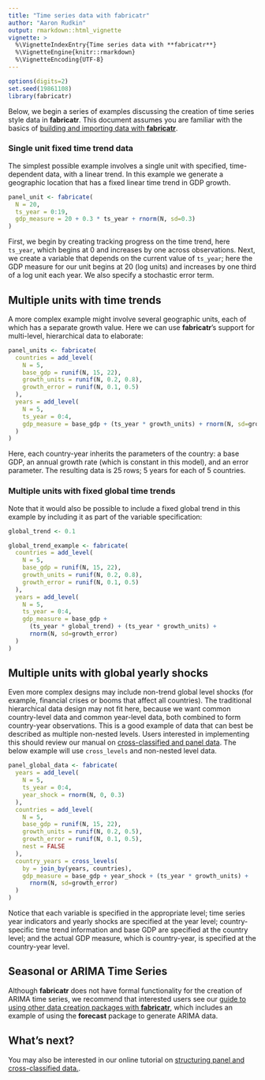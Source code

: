 ```yaml
---
title: "Time series data with fabricatr"
author: "Aaron Rudkin"
output: rmarkdown::html_vignette
vignette: >
  %\VignetteIndexEntry{Time series data with **fabricatr**}
  %\VignetteEngine{knitr::rmarkdown}
  %\VignetteEncoding{UTF-8}
---
```


```r
options(digits=2)
set.seed(19861108)
library(fabricatr)
```

Below, we begin a series of examples discussing the creation of time series style data in **fabricatr**. This document assumes you are familiar with the basics of [building and importing data with **fabricatr**](/r/fabricatr/articles/building_importing.html).

### Single unit fixed time trend data

The simplest possible example involves a single unit with specified, time-dependent data, with a linear trend. In this example we generate a geographic location that has a fixed linear time trend in GDP growth.

```r
panel_unit <- fabricate(
  N = 20,
  ts_year = 0:19,
  gdp_measure = 20 + 0.3 * ts_year + rnorm(N, sd=0.3)
)
```

First, we begin by creating tracking progress on the time trend, here `ts_year`, which begins at 0 and increases by one across observations. Next, we create a variable that depends on the current value of `ts_year`; here the GDP measure for our unit begins at 20 (log units) and increases by one third of a log unit each year. We also specify a stochastic error term.

## Multiple units with time trends

A more complex example might involve several geographic units, each of which has a separate growth value. Here we can use **fabricatr**'s support for multi-level, hierarchical data to elaborate:

```r
panel_units <- fabricate(
  countries = add_level(
    N = 5,
    base_gdp = runif(N, 15, 22),
    growth_units = runif(N, 0.2, 0.8),
    growth_error = runif(N, 0.1, 0.5)
  ),
  years = add_level(
    N = 5,
    ts_year = 0:4,
    gdp_measure = base_gdp + (ts_year * growth_units) + rnorm(N, sd=growth_error)
  )
)
```

Here, each country-year inherits the parameters of the country: a base GDP, an annual growth rate (which is constant in this model), and an error parameter. The resulting data is 25 rows; 5 years for each of 5 countries.

### Multiple units with fixed global time trends

Note that it would also be possible to include a fixed global trend in this example by including it as part of the variable specification:

```r
global_trend <- 0.1

global_trend_example <- fabricate(
  countries = add_level(
    N = 5,
    base_gdp = runif(N, 15, 22),
    growth_units = runif(N, 0.2, 0.8),
    growth_error = runif(N, 0.1, 0.5)
  ),
  years = add_level(
    N = 5,
    ts_year = 0:4,
    gdp_measure = base_gdp +
      (ts_year * global_trend) + (ts_year * growth_units) +
      rnorm(N, sd=growth_error)
  )
)
```

## Multiple units with global yearly shocks

Even more complex designs may include non-trend global level shocks (for example, financial crises or booms that affect all countries). The traditional hierarchical data design may not fit here, because we want common country-level data and common year-level data, both combined to form country-year observations. This is a good example of data that can best be described as multiple non-nested levels. Users interested in implementing this should review our manual on [cross-classified and panel data](/r/fabricatr/articles/cross_classified.html). The below example will use `cross_levels` and non-nested level data.

```r
panel_global_data <- fabricate(
  years = add_level(
    N = 5,
    ts_year = 0:4,
    year_shock = rnorm(N, 0, 0.3)
  ),
  countries = add_level(
    N = 5,
    base_gdp = runif(N, 15, 22),
    growth_units = runif(N, 0.2, 0.5),
    growth_error = runif(N, 0.1, 0.5),
    nest = FALSE
  ),
  country_years = cross_levels(
    by = join_by(years, countries),
    gdp_measure = base_gdp + year_shock + (ts_year * growth_units) +
      rnorm(N, sd=growth_error)
  )
)
```

Notice that each variable is specified in the appropriate level; time series year indicators and yearly shocks are specified at the year level; country-specific time trend information and base GDP are specified at the country level; and the actual GDP measure, which is country-year, is specified at the country-year level.

## Seasonal or ARIMA Time Series

Although **fabricatr** does not have formal functionality for the creation of ARIMA time series, we recommend that interested users see our [guide to using other data creation packages with **fabricatr**](/r/fabricatr/articles/other_packages.html), which includes an example of using the **forecast** package to generate ARIMA data.

## What's next?

You may also be interested in our online tutorial on [structuring panel and cross-classified data.](/r/fabricatr/articles/cross_classified.html).
